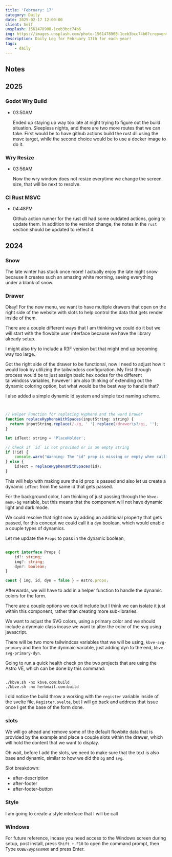 ```yaml
---
title: 'February: 17'
category: Daily
date: 2025-02-17 12:00:00
client: Self
unsplash: 1561478908-1ceb3bcc74b6
img: https://images.unsplash.com/photo-1561478908-1ceb3bcc74b6?crop=entropy&cs=srgb&fm=jpg&ixid=MnwzNjM5Nzd8MHwxfHJhbmRvbXx8fHx8fHx8fDE2ODE3NDg2ODY&ixlib=rb-4.0.3&q=85
description: Daily Log for February 17th for each year!
tags:
    - daily
---
```




<Adsense />

## Notes

## 2025

### Godot Wry Build

-   03:50AM

    Ended up staying up way too late at night trying to figure out the build situation.
    Sleepless nights, and there are two more routes that we can take. 
    First would be to have github actions build the rust dll using the msvc target, while the second choice would be to use a docker image to do it.

### Wry Resize

-   03:56AM

    Now the wry window does not resize everytime we change the screen size, that will be next to resolve.

### CI Rust MSVC

-   04:48PM

    Github action runner for the rust dll had some outdated actions, going to update them.
    In addition to the version change, the notes in the `rust` section should be updated to reflect it.

## 2024

### Snow

The late winter has stuck once more!
I actually enjoy the late night snow because it creates such an amazing white morning, seeing everything under a blank of snow.

### Drawer

Okay! For the new menu, we want to have multiple drawers that open on the right side of the website with slots to help control the data that gets render inside of them.

There are a couple different ways that I am thinking we could do it but we will start with the flowbite user interface because we have the library already setup.

I might also try to include a R3F version but that might end up becoming way too large.

Got the right side of the drawer to be functional, now I need to adjust how it would look by utilizing the tailwindcss configuration.
My first through process would be to just assign basic hex codes for the different tailwindcss variables, however I am also thinking of extending out the dynamic coloring option, but what would be the best way to handle that?

I also added a simple dynamic id system and simple text naming scheme.

```js


// Helper Function for replacing Hyphens and the word Drawer
function replaceHyphensWithSpaces(inputString: string) {
  return inputString.replace(/-/g, ' ').replace(/drawer\s?/gi, '');
}

let idText: string = 'PlaceHolder';

// Check if `id` is not provided or is an empty string
if (!id) {
    console.warn('Warning: The "id" prop is missing or empty when calling the Astro Flowbite Right Component.');
} else {
    idText = replaceHyphensWithSpaces(id);
}

```

This will help with making sure the id prop is passed and also let us create a dynamic `idText` from the same id that gets passed.

For the background color, I am thinking of just passing through the `kbve-menu-bg` variable, but this means that the component will not have dynamic light and dark mode.

We could resolve that right now by adding an additional property that gets passed, for this concept we could call it a `dyn` boolean, which would enable a couple types of dynamics.

Let me update the `Props` to pass in the dynamic boolean, 

```ts

export interface Props {
    id?: string;
	img?: string;
    dyn?: boolean;
}

const { img, id, dyn = false } = Astro.props;

```

Afterwards, we will have to add in a helper function to handle the dynamic colors for the form. 

There are a couple options we could include but I think we can isolate it just within this component, rather than creating more sub-libraries.

We want to adjust the SVG colors, using a primary color and we should include a dynmaic class incase we want to alter the color of the svg using javascript.

There will be two more tailwindcss variables that we will be using, `kbve-svg-primary` and then for the dynmaic variable, just adding dyn to the end, `kbve-svg-primary-dyn`.

Going to run a quick health check on the two projects that are using the Astro VE, which can be done by this command:

```shell

./kbve.sh -nx kbve.com:build
./kbve.sh -nx herbmail.com:build

```

I did notice the build throw a working with the `register` variable inside of the svelte file, `Register.svelte`, but I will go back and address that issue once I get the base of the form done.

### slots

We will go ahead and remove some of the default flowbite data that is provided by the example and place a couple slots within the drawer, which will hold the content that we want to display.

Oh wait, before I add the slots, we need to make sure that the text is also base and dynamic, similar to how we did the `bg` and `svg`.

Slot breakdown:

- after-description
- after-footer
- after-footer-button

### Style

I am going to create a style interface that I will be call

### Windows

For future reference, incase you need access to the Windows screen during setup, post install, press `Shift + F10` to open the command prompt, then Type `OOBE\BypassNRO` and press Enter.